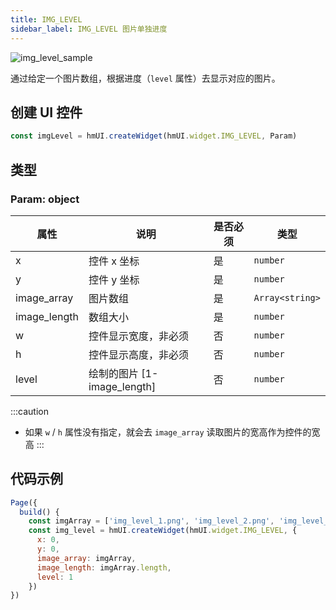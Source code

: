 ```yaml
---
title: IMG_LEVEL
sidebar_label: IMG_LEVEL 图片单独进度
---
```


![img_level_sample](/img/api/img_level_sample.jpg)

通过给定一个图片数组，根据进度（`level` 属性）去显示对应的图片。

## 创建 UI 控件

```js
const imgLevel = hmUI.createWidget(hmUI.widget.IMG_LEVEL, Param)
```

## 类型

### Param: object

| 属性         | 说明                        | 是否必须 | 类型            |
| ------------ | --------------------------- | -------- | --------------- |
| x            | 控件 x 坐标                 | 是       | `number`        |
| y            | 控件 y 坐标                 | 是       | `number`        |
| image_array  | 图片数组                    | 是       | `Array<string>` |
| image_length | 数组大小                    | 是       | `number`        |
| w            | 控件显示宽度，非必须        | 否       | `number`        |
| h            | 控件显示高度，非必须        | 否       | `number`        |
| level        | 绘制的图片 [1-image_length] | 否       | `number`        |

:::caution

- 如果 `w` / `h` 属性没有指定，就会去 `image_array` 读取图片的宽高作为控件的宽高
:::

## 代码示例

```js
Page({
  build() {
    const imgArray = ['img_level_1.png', 'img_level_2.png', 'img_level_3.png', 'img_level_4.png']
    const img_level = hmUI.createWidget(hmUI.widget.IMG_LEVEL, {
      x: 0,
      y: 0,
      image_array: imgArray,
      image_length: imgArray.length,
      level: 1
    })
})
```
